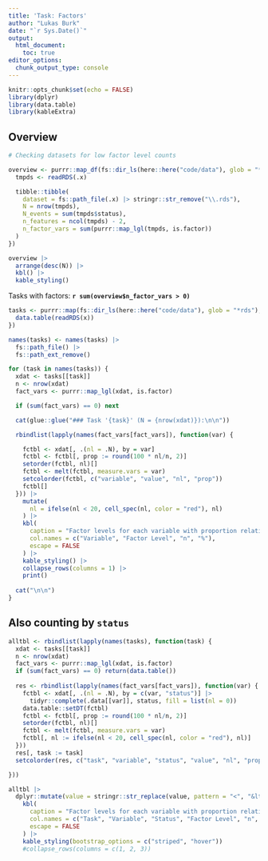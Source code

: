 ```yaml
---
title: 'Task: Factors'
author: "Lukas Burk"
date: "`r Sys.Date()`"
output: 
  html_document:
    toc: true
editor_options: 
  chunk_output_type: console
---
```


```r
knitr::opts_chunk$set(echo = FALSE)
library(dplyr)
library(data.table)
library(kableExtra)
```

## Overview 

```r
# Checking datasets for low factor level counts

overview <- purrr::map_df(fs::dir_ls(here::here("code/data"), glob = "*rds"), ~{
  tmpds <- readRDS(.x)

  tibble::tibble(
    dataset = fs::path_file(.x) |> stringr::str_remove("\\.rds"),
    N = nrow(tmpds),
    N_events = sum(tmpds$status),
    n_features = ncol(tmpds) - 2,
    n_factor_vars = sum(purrr::map_lgl(tmpds, is.factor))
  )
})

overview |>
  arrange(desc(N)) |>
  kbl() |>
  kable_styling()
```

Tasks with factors: **`r sum(overview$n_factor_vars > 0)`**

```r
tasks <- purrr::map(fs::dir_ls(here::here("code/data"), glob = "*rds"), function(x) {
  data.table(readRDS(x))
})

names(tasks) <- names(tasks) |>
  fs::path_file() |>
  fs::path_ext_remove()

for (task in names(tasks)) {
  xdat <- tasks[[task]]
  n <- nrow(xdat)
  fact_vars <- purrr::map_lgl(xdat, is.factor)

  if (sum(fact_vars) == 0) next

  cat(glue::glue("### Task '{task}' (N = {nrow(xdat)}):\n\n"))

  rbindlist(lapply(names(fact_vars[fact_vars]), function(var) {

    fctbl <- xdat[, .(nl = .N), by = var]
    fctbl <- fctbl[, prop := round(100 * nl/n, 2)]
    setorder(fctbl, nl)[]
    fctbl <- melt(fctbl, measure.vars = var)
    setcolorder(fctbl, c("variable", "value", "nl", "prop"))
    fctbl[]
  })) |>
    mutate(
      nl = ifelse(nl < 20, cell_spec(nl, color = "red"), nl)
    ) |>
    kbl(
      caption = "Factor levels for each variable with proportion relative to full task",
      col.names = c("Variable", "Factor Level", "n", "%"),
      escape = FALSE
    ) |>
    kable_styling() |>
    collapse_rows(columns = 1) |>
    print()
  
  cat("\n\n")
}


```

## Also counting by `status`

```r
alltbl <- rbindlist(lapply(names(tasks), function(task) {
  xdat <- tasks[[task]]
  n <- nrow(xdat)
  fact_vars <- purrr::map_lgl(xdat, is.factor)
  if (sum(fact_vars) == 0) return(data.table())
  
  res <- rbindlist(lapply(names(fact_vars[fact_vars]), function(var) {
    fctbl <- xdat[, .(nl = .N), by = c(var, "status")] |>
      tidyr::complete(.data[[var]], status, fill = list(nl = 0))
    data.table::setDT(fctbl)
    fctbl <- fctbl[, prop := round(100 * nl/n, 2)]
    setorder(fctbl, nl)[]
    fctbl <- melt(fctbl, measure.vars = var)
    fctbl[, nl := ifelse(nl < 20, cell_spec(nl, color = "red"), nl)]
  }))
  res[, task := task]
  setcolorder(res, c("task", "variable", "status", "value", "nl", "prop"))

}))

alltbl |>
  dplyr::mutate(value = stringr::str_replace(value, pattern = "<", "&lt;")) |>
    kbl(
      caption = "Factor levels for each variable with proportion relative to full task",
      col.names = c("Task", "Variable", "Status", "Factor Level", "n", "%"),
      escape = FALSE
    ) |>
    kable_styling(bootstrap_options = c("striped", "hover"))
    #collapse_rows(columns = c(1, 2, 3))
```

